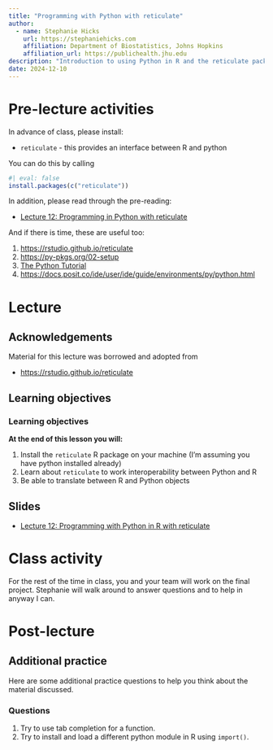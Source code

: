 ```yaml
---
title: "Programming with Python with reticulate"
author: 
  - name: Stephanie Hicks
    url: https://stephaniehicks.com
    affiliation: Department of Biostatistics, Johns Hopkins
    affiliation_url: https://publichealth.jhu.edu
description: "Introduction to using Python in R and the reticulate package"
date: 2024-12-10
---
```



# Pre-lecture activities

::: callout-important

In advance of class, please install:

* `reticulate` - this provides an interface between R and python

You can do this by calling

```r
#| eval: false
install.packages(c("reticulate"))
```


:::

In addition, please read through the pre-reading: 

- [Lecture 12: Programming in Python with reticulate](../../readings/12-programming-in-python/index.qmd)

And if there is time, these are useful too: 

1. <https://rstudio.github.io/reticulate>
2. <https://py-pkgs.org/02-setup>
3. [The Python Tutorial](https://docs.python.org/3/tutorial)
4. <https://docs.posit.co/ide/user/ide/guide/environments/py/python.html>



# Lecture 

## Acknowledgements

Material for this lecture was borrowed and adopted from

- <https://rstudio.github.io/reticulate>

## Learning objectives

::: callout-note
### Learning objectives

**At the end of this lesson you will:**

1.  Install the `reticulate` R package on your machine (I'm assuming you have python installed already)
2.  Learn about `reticulate` to work interoperability between Python and R
3.  Be able to translate between R and Python objects
 
:::



## Slides 

- [Lecture 12: Programming with Python in R with reticulate](https://docs.google.com/presentation/d/1xk2ViA2-YPHYtvus6ikwHDuvTIcxUH4EoH-EylvJAwE/edit?usp=sharing)


# Class activity 

For the rest of the time in class, you and your team will work on the final project. Stephanie will walk around to answer questions and to help in anyway I can. 


# Post-lecture

## Additional practice

Here are some additional practice questions to help you think about the material discussed.

::: callout-note
### Questions

1.  Try to use tab completion for a function.
2.  Try to install and load a different python module in R using `import()`.

:::